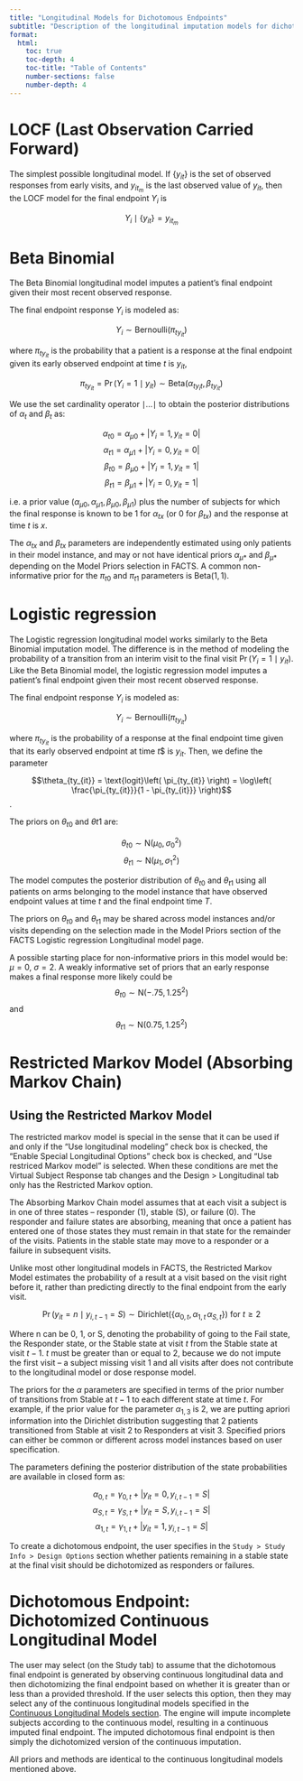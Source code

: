 ```yaml
---
title: "Longitudinal Models for Dichotomous Endpoints"
subtitle: "Description of the longitudinal imputation models for dichotomous endpoints."
format:
  html:
    toc: true
    toc-depth: 4
    toc-title: "Table of Contents"
    number-sections: false
    number-depth: 4
---
```


# LOCF (Last Observation Carried Forward)

The simplest possible longitudinal model. If {$y_{it}$} is
the set of observed responses from early visits, and
$y_{i t_m}$  is the last observed value of
$y_{it}$, then the LOCF model for the final endpoint
$Y_i$ is

$$Y_i \mid \{y_{it}\} = y_{i t_m}$$

# Beta Binomial

The Beta Binomial longitudinal model imputes a patient’s final endpoint
given their most recent observed response.

The final endpoint response $Y_i$ is modeled as:

$$Y_i \sim \text{Bernoulli}(\pi_{t y_{it}})$$

where $\pi_{t y_{it}}$ is the probability that a
patient is a response at the final endpoint given its early observed
endpoint at time $t$ is $y_{it}$,

$$\pi_{t y_{it}} = \Pr(Y_i = 1 \mid y_{it}) \sim \text{Beta}(\alpha_{t {y_it}}, \beta_{t y_{it}})$$

We use the set cardinality operator $\mid \ldots \mid$ to obtain the posterior
distributions of $\alpha_t$ and $\beta_t$ as:

$$\alpha_{t0} = \alpha_{\mu 0} + \left| Y_i = 1, y_{it} = 0 \right| $$
$$\alpha_{t1} = \alpha_{\mu 1} + \left| Y_i = 0, y_{it} = 0 \right| $$
$$\beta_{t0} = \beta_{\mu 0} + \left| Y_i = 1, y_{it} = 1 \right| $$
$$\beta_{t1} = \beta_{\mu 1} + \left| Y_i = 0, y_{it} = 1 \right| $$

i.e. a prior value $(\alpha_{\mu 0}, \alpha_{\mu 1}, \beta_{\mu 0}, \beta_{\mu 1})$
plus the number of subjects for which the final response is known to be
1 for $\alpha_{tx}$ (or 0 for $\beta_{tx}$) and the
response at time $t$ is $x$.

The $\alpha_{tx}$ and $\beta_{tx}$ parameters are
independently estimated using only patients in their model instance, and
may or not have identical priors $\alpha_{\mu *}$ and
$\beta_{\mu *}$ depending on the Model Priors selection in FACTS. A
common non-informative prior for the $\pi_{t0}$ and
$\pi_{t1}$ parameters is $\text{Beta}(1,1)$.

# Logistic regression

The Logistic regression longitudinal model works similarly to the Beta
Binomial imputation model. The difference is in the method of modeling
the probability of a transition from an interim visit to the final visit
$\Pr(Y_i = 1 \mid y_{it})$. Like the Beta Binomial
model, the logistic regression model imputes a patient’s final endpoint
given their most recent observed response.

The final endpoint response $Y_i$ is modeled as:

$$Y_i \sim \text{Bernoulli}(\pi_{t y_{it}})$$

where $\pi_{t y_{it}}$ is the probability of a
response at the final endpoint time given that its early observed
endpoint at time $t$$ is $y_{it}$. Then, we define the
parameter

$$\theta_{ty_{it}} = \text{logit}\left( \pi_{ty_{it}} \right) = \log\left( \frac{\pi_{ty_{it}}}{1 - \pi_{ty_{it}}} \right)$$.

The priors on $\theta_{t0}$ and $\theta{t1}$ are:

$$\theta_{t0} \sim \text{N}(\mu_0, \sigma_0^2)$$
$$\theta_{t1} \sim \text{N}(\mu_1, \sigma_1^2)$$

The model computes the posterior distribution of $\theta_{t0}$ and $\theta_{t1}$ using all patients on arms belonging to the model
instance that have observed endpoint values at time $t$ and the final
endpoint time $T$.

The priors on $\theta_{t0}$ and $\theta_{t1}$ may be shared
across model instances and/or visits depending on the selection made in
the Model Priors section of the FACTS Logistic regression Longitudinal
model page.

A possible starting place for non-informative priors in this model would
be: $\mu=0$, $\sigma=2$. A weakly informative set of priors that an early
response makes a final response more likely could be
$$\theta_{t0} \sim \text{N}(-.75, 1.25^2)$$ and
$$\theta_{t1} \sim \text{N}(0.75, 1.25^2)$$

# Restricted Markov Model (Absorbing Markov Chain)

:::{.callout-tip}
## Using the Restricted Markov Model

The restricted markov model is special in the sense that it can be used if and only if the "Use longitudinal modeling" check box is checked, the "Enable Special Longitudinal Options" check box is checked, and "Use restriced Markov model" is selected. When these conditions are met the Virtual Subject Response tab changes and the Design > Longitudinal tab only has the Restricted Markov option.
:::

The Absorbing Markov Chain model assumes that at each visit a subject is
in one of three states – responder (1), stable (S), or failure (0). The
responder and failure states are absorbing, meaning that once a patient
has entered one of those states they must remain in that state for the
remainder of the visits. Patients in the stable state may move to a
responder or a failure in subsequent visits.

Unlike most other longitudinal models in FACTS, the Restricted Markov
Model estimates the probability of a result at a visit based on the
visit right before it, rather than predicting directly to the final
endpoint from the early visit.

$$\Pr(y_{it} = n \mid y_{i, t-1} = S) \sim \text{Dirichlet}(\{\alpha_{0,t}, \alpha_{1,t}\, \alpha_{S,t}\}) \text{ for } t\ge 2$$

Where n can be 0, 1, or S, denoting the probability of going to the Fail
state, the Responder state, or the Stable state at visit $t$ from the
Stable state at visit $t-1$. $t$ must be greater than or equal to $2$,
because we do not impute the first visit – a subject missing visit 1 and
all visits after does not contribute to the longitudinal model or dose
response model.

The priors for the $\alpha$ parameters are specified in terms of the prior
number of transitions from Stable at $t-1$ to each different state at
time $t$. For example, if the prior value for the parameter
$\alpha_{1,3}$ is $2$, we are putting apriori information into the
Dirichlet distribution suggesting that $2$ patients transitioned from
Stable at visit 2 to Responders at visit 3. Specified priors can either
be common or different across model instances based on user
specification.

The parameters defining the posterior distribution of the state
probabilities are available in closed form as:

$$\alpha_{0,t} = \gamma_{0,t} + \left|y_{it}=0, y_{i, t-1} = S\right|$$
$$\alpha_{S,t} = \gamma_{S,t} + \left|y_{it}=S, y_{i, t-1} = S\right|$$
$$\alpha_{1,t} = \gamma_{1,t} + \left|y_{it}=1, y_{i, t-1} = S\right|$$

To create a dichotomous endpoint, the user specifies in the `Study > Study Info > Design Options` section whether patients remaining in a
stable state at the final visit should be dichotomized as responders or
failures.

# Dichotomous Endpoint: Dichotomized Continuous Longitudinal Model

The user may select (on the Study tab) to assume that the dichotomous
final endpoint is generated by observing continuous longitudinal data and
then dichotomizing the final endpoint based on whether it is greater than
or less than a provided threshold. If the user selects this option, then they
may select any of the continuous longitudinal models specified in
the [Continuous Longitudinal Models section](continuous.qmd). The engine will impute
incomplete subjects according to the continuous model, resulting in a
continuous imputed final endpoint. The imputed dichotomous final
endpoint is then simply the dichotomized version of the continuous
imputation.

All priors and methods are identical to the continuous longitudinal
models mentioned above.
